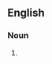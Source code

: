 ==English==

===Noun===
{{head|en|noun plural form|g=p}}

# {{plural of|daughter of the manse|lang=en}}